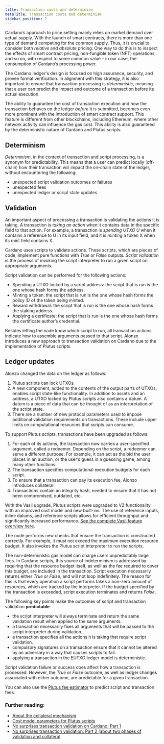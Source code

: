 ```yaml
---
title: Transaction costs and determinism
metaTitle: Transaction costs and determinism
sidebar_position: 7
---
```


Cardano’s approach to price setting mainly relies on market demand over actual
supply. With the launch of smart contracts, there is more than one type of
demand competing for the common supply. Thus, it is crucial to consider both
_relative_ and _absolute_ pricing. One way to do this is to inspect the effects
of smart contract pricing, non-fungible token (NFT) operations, and so on, with
respect to some common value – in our case, the consumption of Cardano’s
processing power.

The Cardano ledger's design is focused on high assurance, security, and proven
formal verification. In alignment with this strategy, it is also important to
ensure that transaction processing is _deterministic_, meaning that a user can
predict the impact and outcome of a transaction before its actual execution.

The ability to guarantee the cost of transaction execution and how the
transaction behaves on the ledger _before_ it is submitted, becomes even more
prominent with the introduction of smart contract support. This feature is
different from other blockchains, including Ethereum, where other network
activity can influence the gas cost. This ability is also guaranteed by the
deterministic nature of Cardano and Plutus scripts.

## Determinism

_Determinism_, in the context of transaction and script processing, is a synonym
for predictability. This means that a user can predict locally (off-chain) how
their transaction will impact the on-chain state of the ledger, without
encountering the following:

- unexpected script validation outcomes or failures
- unexpected fees
- unexpected ledger or script state updates

## Validation

An important aspect of processing a transaction is validating the actions it is
taking. A transaction is _taking an action_ when it contains data in the
specific field to that action. For example, a transaction is _spending UTXO U_
when it contains a reference to U in its input field, and it is _minting_ a
token X when its mint field contains X.

Cardano uses scripts to validate actions. These scripts, which are pieces of
code, implement pure functions with _True_ or _False_ outputs. _Script
validation_ is the process of invoking the script interpreter to run a given
script on appropriate arguments.

Script validation can be performed for the following actions:

- Spending a UTXO locked by a script address: the script that is run is the one
  whose hash forms the address.
- Minting a token: the script that is run is the one whose hash forms the policy
  ID of the token being minted.
- Reward withdrawal: the script that is run is the one whose hash forms the
  staking address.
- Applying a certificate: the script that is run is the one whose hash forms the
  certificate author’s credential.

Besides letting the node know which script to run, all transaction actions
indicate how to assemble arguments passed to that script. Alonzo introduces a
new approach to transaction validation on Cardano due to the implementation of
Plutus scripts.

## Ledger updates

Alonzo changed the data on the ledger as follows:

1. Plutus scripts can lock UTXOs.
2. A new component, added to the contents of the output parts of UTXOs, enables
   script state-like functionality. In addition to assets and an address, a UTXO
   locked by Plutus scripts also contains a datum. A datum is a piece of data
   that can be thought of as an interpretation of the script state.
3. There are a number of new protocol parameters used to impose additional
   validation requirements on transactions. These include upper limits on
   computational resources that scripts can consume.

To support Plutus scripts, transactions have been upgraded as follows:

1. For each of its actions, the transaction now carries a user-specified
   argument, called a redeemer. Depending on the script, a redeemer can serve a
   different purpose. For example, it can act as the bid the user places in an
   auction, or the user’s guess in a guessing game, among many other functions.
2. The transaction specifies computational execution budgets for each script.
3. To ensure that a transaction can pay its execution fee, Alonzo introduces
   collateral.
4. Transactions contain an integrity hash, needed to ensure that it has not been
   compromised, outdated, etc.

With the Vasil upgrade, Plutus scripts were upgraded to V2 functionality with an
improved cost model and new built-ins. The use of reference inputs, inline
datums, and reference scripts allows for efficient throughput and significantly
increased performance.
[See the complete Vasil feature overview here](https://docs.cardano.org/cardano-testnet/about/feature-overview).

The node performs new checks that ensure the transaction is constructed
correctly. For example, it must not exceed the maximum execution resource
budget. It also invokes the Plutus script interpreter to run the scripts.

The non-deterministic gas model can charge users unpredictably large fees. In
Cardano scripts, this source of indeterminism is addressed by requiring that the
resource budget itself, as well as the fee required to cover this budget, are
included in the transaction. Script execution necessarily returns either _True_
or _False_, and will not loop indefinitely. The reason for this is that every
operation a script performs takes a non-zero amount of resources, which are
tracked by the interpreter. If the budget specified by the transaction is
exceeded, script execution terminates and returns _False_.

The following key points make the outcomes of script and transaction validation
**predictable**:

- the script interpreter will always terminate and return the same validation
  result when applied to the same arguments.
- a transaction necessarily fixes all arguments that will be passed to the
  script interpreter during validation.
- a transaction specifies all the actions it is taking that require script
  validation.
- compulsory signatures on a transaction ensure that it cannot be altered by an
  adversary in a way that causes scripts to fail.
- applying a transaction in the EUTXO ledger model is deterministic.

Script validation failure or success does affect how a transaction is processed.
However, the _True_ or _False_ outcome, as well as ledger changes associated
with either outcome, are predictable for a given transaction.

You can also use the
[Plutus fee estimator](https://docs.cardano.org/cardano-testnet/tools/plutus-fee-estimator)
to predict script and transaction fees.

### Further reading:

- [About the collateral mechanism](https://docs.cardano.org/plutus/collateral-mechanism)
- [Cost model parameters for Plutus scripts](https://plutus-apps.readthedocs.io/en/latest/reference/cost-model-parameters.html)
- [No surprises transaction validation on Cardano: Part 1](https://iohk.io/en/blog/posts/2021/09/06/no-surprises-transaction-validation-on-cardano/)
- [No surprises transaction validation: Part 2 (about two phases of validation and collateral](https://iohk.io/en/blog/posts/2021/09/07/no-surprises-transaction-validation-part-2/)
